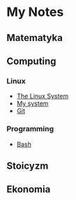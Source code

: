 = My Notes =

== Matematyka ==

== Computing ==
=== Linux ===
* [[The Linux System]]
* [[My system]]
* [[Git]]
=== Programming ===
* [[Bash]]

== Stoicyzm ==

== Ekonomia ==
